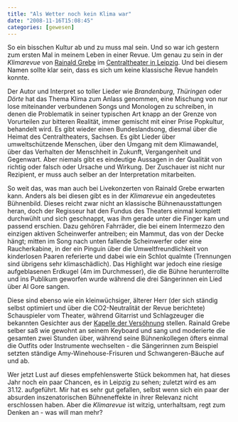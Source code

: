 ```yaml
---
title: "Als Wetter noch kein Klima war"
date: "2008-11-16T15:08:45"
categories: [gewesen]
---
```


So ein bisschen Kultur ab und zu muss mal sein. Und so war ich gestern zum ersten Mal in meinem Leben in einer Revue. Um genau zu sein in der *Klimarevue* von [Rainald Grebe](http://rainaldgrebe.de/) im [Centraltheater in Leipzig](http://www.schauspiel-leipzig.de/centraltheater/programm/centraltheater/inszenierung/aktuell/alle_reden_vom_wetter/text/). Und bei diesem Namen sollte klar sein, dass es sich um keine klassische Revue handeln konnte.

Der Autor und Interpret so toller Lieder wie *Brandenburg*, *Thüringen* oder *Dörte* hat das Thema Klima zum Anlass genommen, eine Mischung von nur lose miteinander verbundenen Songs und Monologen zu schreiben, in denen die Problematik in seiner typischen Art knapp an der Grenze von Vorurteilen zur bitteren Realität, immer gemischt mit einer Prise Popkultur, behandelt wird. Es gibt wieder einen Bundeslandsong, diesmal über die Heimat des Centraltheaters, Sachsen. Es gibt Lieder über umweltschützende Menschen, über den Umgang mit dem Klimawandel, über das Verhalten der Menschheit in Zukunft, Vergangenheit und Gegenwart. Aber niemals gibt es eindeutige Aussagen in der Qualität von richtig oder falsch oder Ursache und Wirkung. Der Zuschauer ist nicht nur Rezipient, er muss auch selber an der Interpretation mitarbeiten.

So weit das, was man auch bei Livekonzerten von Rainald Grebe erwarten kann. Anders als bei diesen gibt es in der *Klimarevue* ein angedeutetes Bühnenbild. Dieses reicht zwar nicht an klassische Bühnenausstattungen heran, doch der Regisseur hat den Fundus des Theaters einmal komplett durchwühlt und sich geschnappt, was ihm gerade unter die Finger kam und passend erschien. Dazu gehören Fahrräder, die bei einem Intermezzo den einzigen aktiven Scheinwerfer antreiben; ein Mammut, das von der Decke hängt; mitten im Song nach unten fallende Scheinwerfer oder eine Raucherkabine, in der ein Pinguin über die Umweltfreundlichkeit von kinderlosen Paaren referierte und dabei wie ein Schlot qualmte (Trennungen sind übrigens sehr klimaschädlich). Das Highlight war jedoch eine riesige aufgeblasenen Erdkugel (4m im Durchmesser), die die Bühne herunterrollte und ins Publikum geworfen wurde während die drei Sängerinnen ein Lied über Al Gore sangen.

Diese sind ebenso wie ein kleinwüchsiger, älterer Herr (der sich ständig selbst optimiert und über die CO2-Neutralität der Revue berichtete) Schauspieler vom Theater, während Gitarrist und Schlagzeuger die bekannten Gesichter aus der [Kapelle der Versöhnung](http://de.wikipedia.org/wiki/Kapelle_der_Versöhnung_(Band)) stellen. Rainald Grebe selber saß wie gewohnt an seinem Keyboard und sang und moderierte die gesamten zwei Stunden über, während seine Bühnenkollegen öfters einmal die Outfits oder Instrumente wechselten - die Sängerinnen zum Beispiel setzten ständige Amy-Winehouse-Frisuren und Schwangeren-Bäuche auf und ab.

Wer jetzt Lust auf dieses empfehlenswerte Stück bekommen hat, hat dieses Jahr noch ein paar Chancen, es in Leipzig zu sehen; zuletzt wird es am 31.12. aufgeführt. Mir hat es sehr gut gefallen, selbst wenn sich ein paar der absurden inszenatorischen Bühneneffekte in ihrer Relevanz nicht erschlossen haben. Aber die *Klimarevue* ist witzig, unterhaltsam, regt zum Denken an - was will man mehr?
